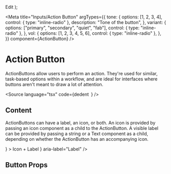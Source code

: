 
  <StoryCenteredInline>
    <ActionButton {...args}>Edit</ActionButton>
  </StoryCenteredInline>
);

<Meta
  title="Inputs/Action Button"
  argTypes={{
    tone: {
      options: [1, 2, 3, 4],
      control: { type: "inline-radio" },
      description: "Tone of the button",
    },
    variant: {
      options: ["primary", "secondary", "quiet", "fab"],
      control: { type: "inline-radio" },
    },
    vol: {
      options: [1, 2, 3, 4, 5, 6],
      control: { type: "inline-radio" },
    },
  }}
  component={ActionButton}
/>

# Action Button

ActionButtons allow users to perform an action. They're used for similar, task-based options within a workflow, and are ideal for interfaces where buttons aren't meant to draw a lot of attention.

<Source
  language="tsx"
  code={dedent`
  `}
/>

<Story name="a) ActionButton">
  <BasicActionButton />
</Story>

## Content

ActionButtons can have a label, an icon, or both. An icon is provided by passing an icon component as a child to the ActionButton. A visible label can be provided by passing a string or a Text component as a child, depending on whether the ActionButton has an accompanying icon.

<Preview>
  <Story name="b) Button">
    <StoryCenteredInline>
      <ActionButton
        icon={
          <Icon>
            <path d="M14 7h-5v-5h-2v5h-5v2h5v5h2v-5h5v-2z"></path>
          </Icon>
        }
      >
        Icon + Label
      </ActionButton>
    </StoryCenteredInline>
  </Story>
</Preview>

<Story name="c) Icon + Text">
  <StoryCenteredInline>
    <ActionButton
      icon={
        <Icon>
          <path d="M14 7h-5v-5h-2v5h-5v2h5v5h2v-5h5v-2z"></path>
        </Icon>
      }
      aria-label="Label"
    />
  </StoryCenteredInline>
</Story>

## Button Props

<ArgsTable of={ActionButton} />
